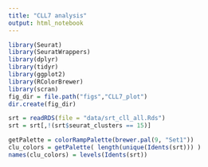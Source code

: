 ```yaml
---
title: "CLL7 analysis"
output: html_notebook
---
```



```r
library(Seurat)
library(SeuratWrappers)
library(dplyr)
library(tidyr)
library(ggplot2)
library(RColorBrewer)
library(scran)
fig_dir = file.path("figs","CLL7_plot")
dir.create(fig_dir)

```



```r
srt = readRDS(file = "data/srt_cll_all.Rds")
srt = srt[,!(srt$seurat_clusters == 15)]

getPalette = colorRampPalette(brewer.pal(9, "Set1"))
clu_colors = getPalette( length(unique(Idents(srt))) )
names(clu_colors) = levels(Idents(srt))
```

